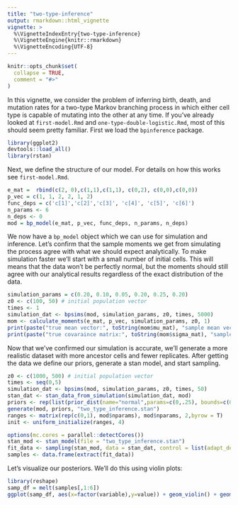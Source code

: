 ```yaml
---
title: "two-type-inference"
output: rmarkdown::html_vignette
vignette: >
  %\VignetteIndexEntry{two-type-inference}
  %\VignetteEngine{knitr::rmarkdown}
  %\VignetteEncoding{UTF-8}
---
```


```r
knitr::opts_chunk$set(
  collapse = TRUE,
  comment = "#>"
)
```

In this vignette, we consider the problem of inferring birth, death, and mutation rates for a two-type Markov branching process in which either cell type is capable of mutating into the other at any time. If you've already looked at `first-model.Rmd` and `one-type-double-logistic.Rmd`, most of this should seem pretty familiar.
First we load the `bpinference` package.

```r
library(ggplot2)
devtools::load_all()
library(rstan)
```

Next, we define the structure of our model. For details on how this works see `first-model.Rmd`.

```r
e_mat =  rbind(c(2, 0),c(1,1),c(1,1), c(0,2), c(0,0),c(0,0))
p_vec = c(1, 1, 2, 2, 1, 2)
func_deps = c('c[1]','c[2]','c[3]', 'c[4]', 'c[5]', 'c[6]')
n_params <- 6
n_deps <- 0
mod = bp_model(e_mat, p_vec, func_deps, n_params, n_deps)
```

We now have a `bp_model` object which we can use for simulation and inference. Let's confirm that the sample moments we get from simulating the process agree with what we should expect analytically. To make simulation faster we'll start with a small number of initial cells. This will means that the data won't be perfectly normal, but the moments should still agree with our analytical results regardless of the exact distribution of the data.

```r
simulation_params = c(0.20, 0.10, 0.05, 0.20, 0.25, 0.20)
z0 <- c(100, 50) # initial population vector
times <- 1
simulation_dat <- bpsims(mod, simulation_params, z0, times, 5000)
mom <- calculate_moments(e_mat, p_vec, simulation_params, z0, 1)
print(paste("true mean vector:", toString(mom$mu_mat), "sample mean vector:", toString(c(mean(simulation_dat$X1),mean(simulation_dat$X2))), sep=" "))
print(paste("true covaraince matrix:", toString(mom$sigma_mat), "sample mean vector:", toString(cov(simulation_dat[3:4])), sep=" "))
```

Now that we've confirmed our simulation is accurate, we'll generate a more realistic dataset with more ancestor cells and fewer replicates. After getting the data we define our priors, generate a stan model, and start sampling.

```r
z0 <- c(1000, 500) # initial population vector
times <- seq(0,5)
simulation_dat <- bpsims(mod, simulation_params, z0, times, 50)
stan_dat <- stan_data_from_simulation(simulation_dat, mod)
priors <- rep(list(prior_dist(name="normal",params=c(0,.25), bounds=c(0,5))),6)
generate(mod, priors, "two_type_inference.stan")
ranges <- matrix(rep(c(0,1), mod$nparams), mod$nparams, 2,byrow = T)
init <- uniform_initialize(ranges, 4)

options(mc.cores = parallel::detectCores())
stan_mod <- stan_model(file = "two_type_inference.stan")
fit_data <- sampling(stan_mod, data = stan_dat, control = list(adapt_delta = 0.95), chains = 4, refresh = 1, init =init)
samples <- data.frame(extract(fit_data))
```

Let's visualize our posteriors. We'll do this using violin plots:

```r
library(reshape)
samp_df = melt(samples[,1:6])
ggplot(samp_df, aes(x=factor(variable),y=value)) + geom_violin() + geom_hline(yintercept = .2) + geom_hline(yintercept = .1) + geom_hline(yintercept = .05) + geom_hline(yintercept = .25)
```